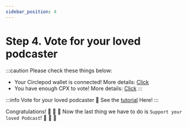 ```yaml
---
sidebar_position: 4
---
```


# Step 4. Vote for your loved podcaster
:::caution Please check these things below:
- Your Circlepod wallet is connected! More details: [Click](/docs/wallet/connect-wallet)
- You have enough CPX to vote! More details: [Click](/docs/wallet/airdrop)
:::

:::info Vote for your loved podcaster
🔸 See the [tutorial](/docs/governance/vote) Here!
:::

Congratulations! 🎉 🎉 🎉 Now the last thing we have to do is `Support your loved Podcast`! 🚀 🚀 🚀